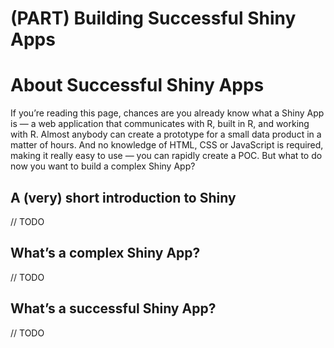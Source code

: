 # (PART) Building Successful Shiny Apps {-}

# About Successful Shiny Apps {#successfulshinyapp}

If you're reading this page, chances are you already know what a Shiny App is — a web application that communicates with R, built in R, and working with R. 
Almost anybody can create a prototype for a small data product in a matter of hours. 
And no knowledge of HTML, CSS or JavaScript is required, making it really easy to use — you can rapidly create a POC. 
But what to do now you want to build a complex Shiny App?

## A (very) short introduction to Shiny 

// TODO

## What's a complex Shiny App? 

// TODO

## What's a successful Shiny App? 

// TODO